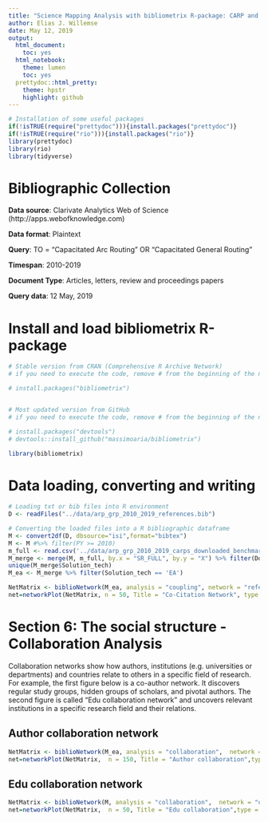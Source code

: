 ```yaml
---
title: "Science Mapping Analysis with bibliometrix R-package: CARP and GRP"
author: Elias J. Willemse
date: May 12, 2019
output:
  html_document:
    toc: yes
  html_notebook:
    theme: lumen
    toc: yes
  prettydoc::html_pretty:
    theme: hpstr
    highlight: github
---
```


```r
# Installation of some useful packages
if(!isTRUE(require("prettydoc"))){install.packages("prettydoc")}
if(!isTRUE(require("rio"))){install.packages("rio")}
library(prettydoc)
library(rio)
library(tidyverse)
```


# Bibliographic Collection

**Data source**:   Clarivate Analytics Web of Science (http://apps.webofknowledge.com)

**Data format**:   Plaintext

**Query**:         TO = "Capacitated Arc Routing" OR "Capacitated General Routing"

**Timespan**:      2010-2019

**Document Type**: Articles, letters, review and proceedings papers

**Query data**:    12 May, 2019


# Install and load bibliometrix R-package
```r
# Stable version from CRAN (Comprehensive R Archive Network)
# if you need to execute the code, remove # from the beginning of the next line

# install.packages("bibliometrix")


# Most updated version from GitHub
# if you need to execute the code, remove # from the beginning of the next lines

# install.packages("devtools")
# devtools::install_github("massimoaria/bibliometrix")

library(bibliometrix)
```


# Data loading, converting and writing
```r
# Loading txt or bib files into R environment
D <- readFiles("../data/arp_grp_2010_2019_references.bib")

# Converting the loaded files into a R bibliographic dataframe
M <- convert2df(D, dbsource="isi",format="bibtex")
M <- M #%>% filter(PY >= 2010)
m_full <- read.csv('../data/arp_grp_2010_2019_carps_downloaded_benchmark_annotated_full.csv')[,c(1,7,8,9,10)]
M_merge <- merge(M, m_full, by.x = "SR_FULL", by.y = "X") %>% filter(Downloaded == 1)
unique(M_merge$Solution_tech) 
M_ea <- M_merge %>% filter(Solution_tech == 'EA') 
```

```r
NetMatrix <- biblioNetwork(M_ea, analysis = "coupling", network = "references", sep = ";")
net=networkPlot(NetMatrix, n = 50, Title = "Co-Citation Network", type = "fruchterman", size.cex=TRUE, size=20, remove.multiple=FALSE, labelsize=0.7,edgesize = 10, edges.min=5)
```

# Section 6: The social structure - Collaboration Analysis

Collaboration networks show how authors, institutions (e.g. universities or departments) and countries relate to others in a specific field of research. For example, the first figure below is a co-author network. It discovers regular study groups, hidden groups of scholars, and pivotal authors. The second figure is called "Edu collaboration network" and uncovers relevant institutions in a specific research field and their relations.

## Author collaboration network
```r
NetMatrix <- biblioNetwork(M_ea, analysis = "collaboration",  network = "authors", sep = ";")
net=networkPlot(NetMatrix,  n = 150, Title = "Author collaboration",type = "auto", size=10,size.cex=T,edgesize = 3,labelsize=0.8)
```

## Edu collaboration network
```r
NetMatrix <- biblioNetwork(M, analysis = "collaboration",  network = "universities", sep = ";")
net=networkPlot(NetMatrix,  n = 50, Title = "Edu collaboration",type = "auto", size=10,size.cex=T,edgesize = 3,labelsize=1)
```